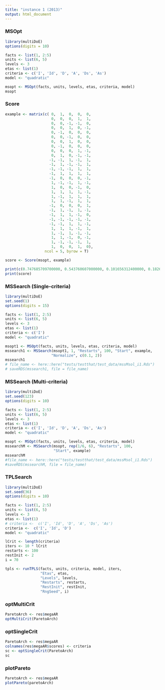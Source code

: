 ```yaml
---
title: "instance 1 (2013)"
output: html_document
---
```


### MSOpt  

```r
library(multiDoE)
options(digits = 10)

facts <- list(1, 2:5)
units <- list(6, 5)
levels <- 3
etas <- list(1)
criteria <- c('I', 'Id', 'D', 'A', 'Ds', 'As')
model <- "quadratic"

msopt <- MSOpt(facts, units, levels, etas, criteria, model)
msopt
```
 
### Score  

```r
example <- matrix(c( 0,  1,  0,  0,  0,
                     0,  0,  0,  1,  1,
                     0,  0, -1, -1,  0,
                     0,  0,  1,  0, -1,
                     0, -1,  0,  0,  0,
                     0,  0, -1,  0,  0,
                     0,  0,  1,  0,  0,
                     0, -1,  0,  0,  0,
                     0,  0,  0,  1, -1,
                     0,  1,  0, -1, -1,
                    -1, -1,  1, -1,  1,
                    -1,  1, -1, -1,  1,
                    -1, -1, -1,  1,  1,
                    -1,  1,  1,  1,  1,
                    -1,  0,  0,  0, -1,
                     1, -1, -1,  1, -1,
                     1,  0,  0, -1,  0,
                     1,  1,  1,  1, -1,
                     1, -1,  1,  1,  1,
                     1,  1, -1,  1,  1,
                    -1,  0,  0,  0,  1,
                    -1,  1, -1,  1, -1,
                    -1,  1,  1, -1,  0,
                    -1, -1, -1, -1, -1,
                    -1, -1,  1,  1, -1,
                     1,  1,  1, -1,  1,
                     1, -1,  1, -1, -1,
                     1,  1, -1,  0, -1,
                     1, -1, -1, -1,  1,
                     1,  0,  0,  1,  0),
                  ncol = 5, byrow = T)

score <- Score(msopt, example)

print(c(0.747685709700000, 0.543760607000000, 0.101656312400000, 0.182661344700000, 0.098274211800000, 0.104602040100000))
print(score)
```

### MSSearch (Single-criteria)

```r
library(multiDoE)
set.seed(1)
options(digits = 15)

facts <- list(1, 2:5)
units <- list(6, 5)
levels <- 3
etas <- list(1)
criteria <- c('I')
model <- "quadratic"

msopt1 <- MSOpt(facts, units, levels, etas, criteria, model)
mssearch1 <- MSSearch(msopt1, 1, "Restarts", 100, "Start", example,
                     "Normalize", c(0.1, 2))
mssearch1
# file_name <- here::here("tests/testthat/test_data/mssMsol_i1.Rds")
# saveRDS(mssearch1, file = file_name)
``` 

### MSSearch (Multi-criteria)  

```r
library(multiDoE)
set.seed(123)
options(digits = 10)

facts <- list(1, 2:5)
units <- list(6, 5)
levels <- 3
etas <- list(1)
criteria <- c('I', 'Id', 'D', 'A', 'Ds', 'As')
model <- "quadratic"

msopt <- MSOpt(facts, units, levels, etas, criteria, model)
mssearchM <- MSSearch(msopt, rep(1/6, 6), "Restarts", 100,
                      "Start", example)
mssearchM
#file_name <- here::here("tests/testthat/test_data/mssMsol_i1.Rds")
#saveRDS(mssearchM, file = file_name)
```

### TPLSearch  

```r
library(multiDoE)
set.seed(36)
options(digits = 10)

facts <- list(1, 2:5)
units <- list(6, 5)
levels <- 3
etas <- list(1)
# criteria <-  c('I', 'Id', 'D', 'A', 'Ds', 'As')
criteria <-  c('I', 'Id', 'D')
model <- "quadratic"

lCrit <- length(criteria)
iters <- 10 * lCrit
restarts <- 100
restInit <- 2
i = 70

tpls <- runTPLS(facts, units, criteria, model, iters, 
                "Etas", etas,
                "Levels", levels, 
                "Restarts", restarts, 
                "RestInit", restInit,
                "RngSeed", i)

```





### optMultiCrit  

```r
ParetoArch <- res$megaAR
optMultiCrit(ParetoArch)
```

### optSingleCrit  

```r
ParetoArch <- res$megaAR
colnames(res$megaAR$scores) <- criteria
sc <- optSingleCrit(ParetoArch)
sc
```



### plotPareto  

```r
ParetoArch <- res$megaAR
plotPareto(paretoArch)
```
